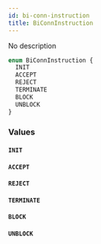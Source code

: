 ```yaml
---
id: bi-conn-instruction
title: BiConnInstruction
---
```



No description

```graphql
enum BiConnInstruction {
  INIT
  ACCEPT
  REJECT
  TERMINATE
  BLOCK
  UNBLOCK
}
```


### Values

#### `INIT` 




#### `ACCEPT` 




#### `REJECT` 




#### `TERMINATE` 




#### `BLOCK` 




#### `UNBLOCK` 






